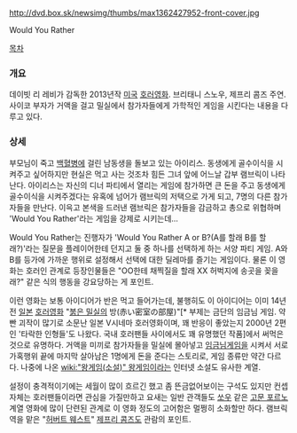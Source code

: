 http://dvd.box.sk/newsimg/thumbs/max1362427952-front-cover.jpg

Would You Rather

[[목차]]
=== 개요 ===
데이빗 리 레비가 감독한 2013년작 [[미국]] [[호러영화]]. 브리태니 스노우, 제프리 콤즈 주연. 사이코 부자가 거액을 걸고 밀실에서 참가자들에게 가학적인 게임을 시킨다는 내용을 다루고 있다.

=== 상세 ===
부모님이 죽고 [[백혈병]]에 걸린 남동생을 돌보고 있는 아이리스. 동생에게 골수이식을 시켜주고 싶어하지만 현실은 먹고 사는 것조차 힘든 그녀 앞에 어느날 갑부 램브릭이 나타난다. 아이리스는 자신의 디너 파티에서 열리는 게임에 참가하면 큰 돈을 주고 동생에게 골수이식을 시켜주겠다는 유혹에 넘어가 램브릭의 저택으로 가게 되고, 7명의 다른 참가자들을 만난다. 이윽고 본색을 드러낸 램브릭은 참가자들을 감금하고 총으로 위협하며 'Would You Rather'라는 게임을 강제로 시키는데...

Would You Rather는 진행자가 'Would You Rather A or B?(A를 할래 B를 할래?)'라는 질문을 플레이어한테 던지고 둘 중 하나를 선택하게 하는 서양 파티 게임. A와 B를 등가에 가까운 행위로 설정해서 선택에 대한 딜레마를 즐기는 게임이다. 물론 이 영화는 호러인 관계로 등장인물들은 "OO한테 채찍질을 할래 XX 허벅지에 송곳을 꽂을래?" 같은 식의 행동을 강요당하는 게 포인트.

이런 영화는 보통 아이디어가 반은 먹고 들어가는데, 불행히도 이 아이디어는 이미 14년 전 [[일본]] [[호러영화]] "[[붉은 밀실]]의 방(赤い密室の部屋)"[* 부제는 금단의 임금님 게임. 약빤 괴작이 많기로 소문난 일본 V시네마 호러영화이며, 꽤 반응이 좋았는지 2000년 2편인 '타락한 인형들'도 나왔다. 국내 호러팬들 사이에서도 꽤 유명했던 작품]에서 써먹은 것으로 유명하다. 거액을 미끼로 참가자들을 밀실에 몰아넣고 [[임금님게임]]을 시켜서 서로 가혹행위 끝에 마지막 살아남은 1명에게 돈을 준다는 스토리로, 게임 종류만 약간 다르다. 나중에 나온 [[wiki:"왕게임(소설)" 왕게임]]이라는 인터넷 소설도 유사한 계열. 

설정이 충격적이기에는 세월이 많이 흐르긴 했고 좀 뜬금없어보이는 구석도 있지만 컨셉 자체는 호러팬들이라면 관심을 가질만하고 요새는 일반 관객들도 [[쏘우]] 같은 [[고문 포르노]] 계열 영화에 많이 단련된 관계로 이 영화 정도의 고어함은 멀쩡히 소화할만 하다. 램브릭 역을 맡은 "[[허버트 웨스트]]" [[스튜어트 고든|제프리 콤즈]]도 관람의 포인트.
